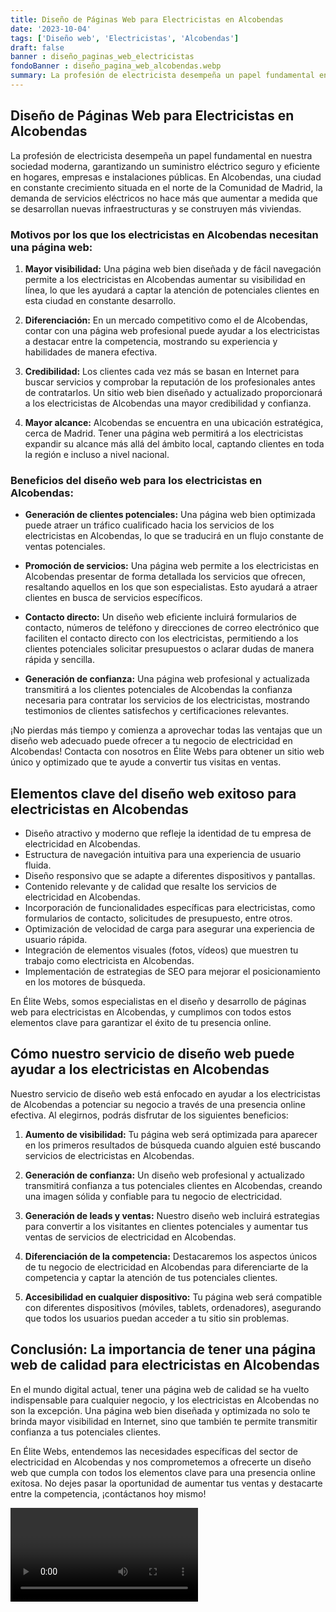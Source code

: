 ```yaml
---
title: Diseño de Páginas Web para Electricistas en Alcobendas
date: '2023-10-04'
tags: ['Diseño web', 'Electricistas', 'Alcobendas']
draft: false
banner : diseño_paginas_web_electricistas
fondoBanner : diseño_pagina_web_alcobendas.webp
summary: La profesión de electricista desempeña un papel fundamental en nuestra sociedad moderna, garantizando un suministro eléctrico seguro y eficiente en hogares, empresas e instalaciones públicas. En Alcobendas, una ciudad en constante crecimiento situada en el norte de la Comunidad de Madrid, la demanda de servicios eléctricos no hace más que aumentar a medida que se desarrollan nuevas infraestructuras y se construyen más viviendas.
---
```


## Diseño de Páginas Web para Electricistas en Alcobendas

La profesión de electricista desempeña un papel fundamental en nuestra sociedad moderna, garantizando un suministro eléctrico seguro y eficiente en hogares, empresas e instalaciones públicas. En Alcobendas, una ciudad en constante crecimiento situada en el norte de la Comunidad de Madrid, la demanda de servicios eléctricos no hace más que aumentar a medida que se desarrollan nuevas infraestructuras y se construyen más viviendas.

### Motivos por los que los electricistas en Alcobendas necesitan una página web:

1. **Mayor visibilidad:** Una página web bien diseñada y de fácil navegación permite a los electricistas en Alcobendas aumentar su visibilidad en línea, lo que les ayudará a captar la atención de potenciales clientes en esta ciudad en constante desarrollo.

2. **Diferenciación:** En un mercado competitivo como el de Alcobendas, contar con una página web profesional puede ayudar a los electricistas a destacar entre la competencia, mostrando su experiencia y habilidades de manera efectiva.

3. **Credibilidad:** Los clientes cada vez más se basan en Internet para buscar servicios y comprobar la reputación de los profesionales antes de contratarlos. Un sitio web bien diseñado y actualizado proporcionará a los electricistas de Alcobendas una mayor credibilidad y confianza.

4. **Mayor alcance:** Alcobendas se encuentra en una ubicación estratégica, cerca de Madrid. Tener una página web permitirá a los electricistas expandir su alcance más allá del ámbito local, captando clientes en toda la región e incluso a nivel nacional.

### Beneficios del diseño web para los electricistas en Alcobendas:

- **Generación de clientes potenciales:** Una página web bien optimizada puede atraer un tráfico cualificado hacia los servicios de los electricistas en Alcobendas, lo que se traducirá en un flujo constante de ventas potenciales.

- **Promoción de servicios:** Una página web permite a los electricistas en Alcobendas presentar de forma detallada los servicios que ofrecen, resaltando aquellos en los que son especialistas. Esto ayudará a atraer clientes en busca de servicios específicos.

- **Contacto directo:** Un diseño web eficiente incluirá formularios de contacto, números de teléfono y direcciones de correo electrónico que faciliten el contacto directo con los electricistas, permitiendo a los clientes potenciales solicitar presupuestos o aclarar dudas de manera rápida y sencilla.

- **Generación de confianza:** Una página web profesional y actualizada transmitirá a los clientes potenciales de Alcobendas la confianza necesaria para contratar los servicios de los electricistas, mostrando testimonios de clientes satisfechos y certificaciones relevantes.

¡No pierdas más tiempo y comienza a aprovechar todas las ventajas que un diseño web adecuado puede ofrecer a tu negocio de electricidad en Alcobendas! Contacta con nosotros en Élite Webs para obtener un sitio web único y optimizado que te ayude a convertir tus visitas en ventas.

<GifSeo />

<Cta />

## Elementos clave del diseño web exitoso para electricistas en Alcobendas

- Diseño atractivo y moderno que refleje la identidad de tu empresa de electricidad en Alcobendas.
- Estructura de navegación intuitiva para una experiencia de usuario fluida.
- Diseño responsivo que se adapte a diferentes dispositivos y pantallas.
- Contenido relevante y de calidad que resalte los servicios de electricidad en Alcobendas.
- Incorporación de funcionalidades específicas para electricistas, como formularios de contacto, solicitudes de presupuesto, entre otros.
- Optimización de velocidad de carga para asegurar una experiencia de usuario rápida.
- Integración de elementos visuales (fotos, vídeos) que muestren tu trabajo como electricista en Alcobendas.
- Implementación de estrategias de SEO para mejorar el posicionamiento en los motores de búsqueda.

En Élite Webs, somos especialistas en el diseño y desarrollo de páginas web para electricistas en Alcobendas, y cumplimos con todos estos elementos clave para garantizar el éxito de tu presencia online.

## Cómo nuestro servicio de diseño web puede ayudar a los electricistas en Alcobendas

Nuestro servicio de diseño web está enfocado en ayudar a los electricistas de Alcobendas a potenciar su negocio a través de una presencia online efectiva. Al elegirnos, podrás disfrutar de los siguientes beneficios:

1. **Aumento de visibilidad:** Tu página web será optimizada para aparecer en los primeros resultados de búsqueda cuando alguien esté buscando servicios de electricistas en Alcobendas.

2. **Generación de confianza:** Un diseño web profesional y actualizado transmitirá confianza a tus potenciales clientes en Alcobendas, creando una imagen sólida y confiable para tu negocio de electricidad.

3. **Generación de leads y ventas:** Nuestro diseño web incluirá estrategias para convertir a los visitantes en clientes potenciales y aumentar tus ventas de servicios de electricidad en Alcobendas.

4. **Diferenciación de la competencia:** Destacaremos los aspectos únicos de tu negocio de electricidad en Alcobendas para diferenciarte de la competencia y captar la atención de tus potenciales clientes.

5. **Accesibilidad en cualquier dispositivo:** Tu página web será compatible con diferentes dispositivos (móviles, tablets, ordenadores), asegurando que todos los usuarios puedan acceder a tu sitio sin problemas.

## Conclusión: La importancia de tener una página web de calidad para electricistas en Alcobendas

En el mundo digital actual, tener una página web de calidad se ha vuelto indispensable para cualquier negocio, y los electricistas en Alcobendas no son la excepción. Una página web bien diseñada y optimizada no solo te brinda mayor visibilidad en Internet, sino que también te permite transmitir confianza a tus potenciales clientes.

En Élite Webs, entendemos las necesidades específicas del sector de electricidad en Alcobendas y nos comprometemos a ofrecerte un diseño web que cumpla con todos los elementos clave para una presencia online exitosa. No dejes pasar la oportunidad de aumentar tus ventas y destacarte entre la competencia, ¡contáctanos hoy mismo!

<Video />

<CtaBot job='Electricistas' city='Alcobendas'/>

<Gmaps query='Alcobendas+españa+maps' />